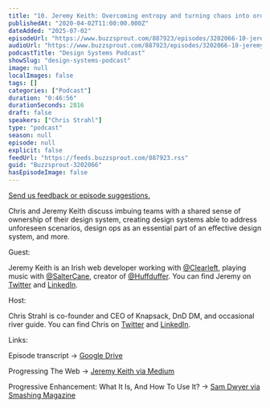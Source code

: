 ```yaml
---
title: "10. Jeremy Keith: Overcoming entropy and turning chaos into order"
publishedAt: "2020-04-02T11:00:00.000Z"
dateAdded: "2025-07-02"
episodeUrl: "https://www.buzzsprout.com/887923/episodes/3202066-10-jeremy-keith-overcoming-entropy-and-turning-chaos-into-order.mp3"
audioUrl: "https://www.buzzsprout.com/887923/episodes/3202066-10-jeremy-keith-overcoming-entropy-and-turning-chaos-into-order.mp3"
podcastTitle: "Design Systems Podcast"
showSlug: "design-systems-podcast"
image: null
localImages: false
tags: []
categories: ["Podcast"]
duration: "0:46:56"
durationSeconds: 2816
draft: false
speakers: ["Chris Strahl"]
type: "podcast"
season: null
episode: null
explicit: false
feedUrl: "https://feeds.buzzsprout.com/887923.rss"
guid: "Buzzsprout-3202066"
hasEpisodeImage: false
---
```

[Send us feedback or episode suggestions.](https://www.buzzsprout.com/twilio/text_messages/887923/open_sms)

Chris and Jeremy Keith discuss imbuing teams with a shared sense of ownership of their design system, creating design systems able to address unforeseen scenarios, design ops as an essential part of an effective design system, and more.  
  
Guest:  
  
Jeremy Keith is an Irish web developer working with [@Clearleft](https://twitter.com/Clearleft), playing music with [@SalterCane](https://twitter.com/SalterCane), creator of [@Huffduffer](https://twitter.com/Huffduffer). You can find Jeremy on [Twitter](https://twitter.com/adactio) and [LinkedIn](https://www.linkedin.com/in/adactio/).  
  
Host:  
  
Chris Strahl is co-founder and CEO of Knapsack, DnD DM, and occasional river guide. You can find Chris on [Twitter](https://twitter.com/chrisstrahl) and [LinkedIn](https://www.linkedin.com/in/chrisstrahl/).  
  
Links:  
  
Episode transcript → [Google Drive](https://drive.google.com/open?id=1RcR7UBAbksD5ykcp88f6h9pmAOuq4A4dQh0n3icolow)  
  
Progressing The Web → [Jeremy Keith via Medium](https://medium.com/@adactio/progressing-the-web-9ab55f63f9fa)  
  
Progressive Enhancement: What It Is, And How To Use It? → [Sam Dwyer via Smashing Magazine](https://www.smashingmagazine.com/2009/04/progressive-enhancement-what-it-is-and-how-to-use-it/)
